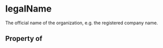   

# legalName

The official name of the organization, e.g. the registered company name.

## Property of



